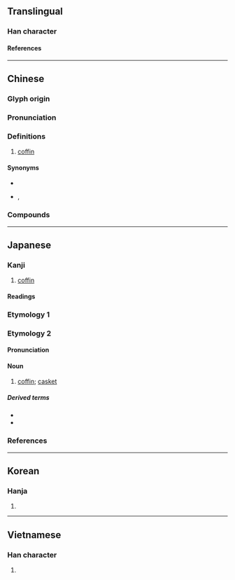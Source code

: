 {{character info}}
==Translingual==

===Han character===
{{Han char|rn=75|rad=木|as=08|sn=12|four=43977|canj=DJRR|ids=⿰木官}}

====References====
{{Han ref|kx=0535.040|dkj=14993|dj=0922.230|hdz=21238.090|uh=68FA}}

----

==Chinese==
{{zh-forms}}

===Glyph origin===
{{Han etym}}

===Pronunciation===
{{zh-pron
|m=guān,guàn
|m-s=
|c=gun1
|c-t=
|g=
|h=pfs=
|j=
|mb=
|md=
|mn=koan/koaⁿ
|mn_note=koan - literary; koaⁿ - vernacular
|mn-t=guan1
|w=
|x=
|mc=y
|oc=y
|ma=
|cat=n
}}

===Definitions===
{{zh-hanzi}}

# [[coffin]]

====Synonyms====
{{zh-dial|棺材}}
* {{zh-l|壽棺}}
* {{q|Min Nan}} {{zh-l|杉板}}, {{zh-l|薄板仔}}

===Compounds===
{{zh-der|棺材|棺槨|棺木|封棺|大劈棺|懸棺葬|沒底棺材|棺材瓤子|石棺|棺柩|棺材板|棺材本|瓦棺篆鼎|桐棺三寸|棺材楦子|棺罩|棺材座子|糊假棺|蓋棺論定|金棺|進棺材|老棺材|蓋棺事定}}

----

==Japanese==

===Kanji===
{{ja-kanji|grade=c|rs=木08}}

# [[coffin]]

====Readings====
{{ja-readings
|goon=かん<くわん
|kanon=かん<くわん
|kun=ひつぎ-
}}

===Etymology 1===
{{ja-kanjitab|ひつぎ|yomi=k}}
{{ja-see|ひつぎ}}

===Etymology 2===
{{ja-kanjitab|かん|yomi=o}}

====Pronunciation====
{{ja-pron|かん|y=o|acc=1|acc_ref=DJR}}

====Noun====
{{ja-noun|かん|hhira=くわん}}

# [[coffin]]; [[casket]]

=====Derived terms=====
* {{ja-r|棺を蓋う|かん を おお.う}}
* {{ja-r|棺を蓋いて事定まる|かん を おおいて こと さだまる}}

===References===
<references/>

----

==Korean==

===Hanja===
{{ko-hanja-search}}
{{ko-hanja|널|관}}

# {{hanja form of|관|coffin}}

----

==Vietnamese==

===Han character===
{{vi-readings|rs=木08|reading=quan}}

# {{rfdef|vi|sort=木08}}